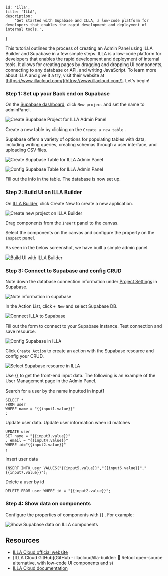 
    id: 'illa',
    title: 'ILLA',
    description:
        'Get started with Supabase and ILLA, a low-code platform for developers that enables the rapid development and deployment of internal tools.',
}

This tutorial outlines the process of creating an Admin Panel using ILLA Builder and Supabase in a few simple steps. ILLA is a low-code platform for developers that enables the rapid development and deployment of internal tools. It allows for creating pages by dragging and dropping UI components, connecting to any database or API, and writing JavaScript. To learn more about ILLA and give it a try, visit their website at [https://www.illacloud.com/](https://www.illacloud.com/). Let's begin!

### Step 1: Set up your Back end on Supabase

On the [Supabase dashboard](https://app.supabase.com/projects), click `New project` and set the name to adminPanel.

![Create Supabase Project for ILLA Admin Panel](/docs/img/guides/integrations/illa/supabase-illa-project.png)

Create a new table by clicking on the `Create a new table` .

Supabase offers a variety of options for populating tables with data, including writing queries, creating schemas through a user interface, and uploading CSV files.

![Create Supabase Table for ILLA Admin Panel](/docs/img/guides/integrations/illa/supabase-table-1.png)

![Config Supabase Table for ILLA Admin Panel](/docs/img/guides/integrations/illa/supabase-table-2.png)

Fill out the info in the table. The database is now set up.

### Step 2: Build UI on ILLA Builder

On [ILLA Builder](https://fast-try.illacloud.com/), click Create New to create a new application.

![Create new project on ILLA Builder](/docs/img/guides/integrations/illa/supabase-illa-create-project.png)

Drag components from the `Insert` panel to the canvas.

Select the components on the canvas and configure the property on the `Inspect` panel.

As seen in the below screenshot, we have built a simple admin panel.

![Build UI with ILLA Builder](/docs/img/guides/integrations/illa/supabase-illa-UI.png)

### Step 3: Connect to Supabase and config CRUD

Note down the database connection information under [Project Settings](https://app.supabase.com/project/hdcfnsxpwwgboqomdrhp/settings/database) in Supabase.

![Note information in supabase](/docs/img/guides/integrations/illa/supabase-information.png)

In the Action List, click `+ New` and select Supabase DB.

![Connect ILLA to Supabase](/docs/img/guides/integrations/illa/supabase-illa-connect.png)

Fill out the form to connect to your Supabase instance. Test connection and save resource.

![Config Supabase in ILLA](/docs/img/guides/integrations/illa/supabase-illa-connect-2.png)

Click `Create Action` to create an action with the Supabase resource and config your CRUD.

![Select Supabase resource in ILLA](/docs/img/guides/integrations/illa/supabase-illa-select.png)

Use {{ to get the front-end input data. The following is an example of the User Management page in the Admin Panel.

Search for a user by the name inputted in input1

```
SELECT *
FROM user
WHERE name = "{{input1.value}}"
;
```

Update user data. Update user information when id matches

```
UPDATE user
SET name = "{{input3.value}}"
, email = "{{input4.value}}"
WHERE id="{{input2.value}}"
;
```

Insert user data

```
INSERT INTO user VALUES("{{input5.value}}","{{input6.value}}","{{input7.value}}");
```

Delete a user by id

```
DELETE FROM user WHERE id = "{{input2.value}}";
```

### Step 4: Show data on components
Configure the properties of components with {{ . For example:

![Show Supabase data on ILLA components](/docs/img/guides/integrations/illa/supabase-illa-show-data.png)

## Resources

- [ILLA Cloud official website](https://www.illacloud.com/)
- [ILLA Cloud GitHub](GitHub - illacloud/illa-builder: 🚀 Retool open-source alternative, with low-code UI components and s)
- [ILLA Cloud documentation](https://www.illacloud.com/docs/about-illa)